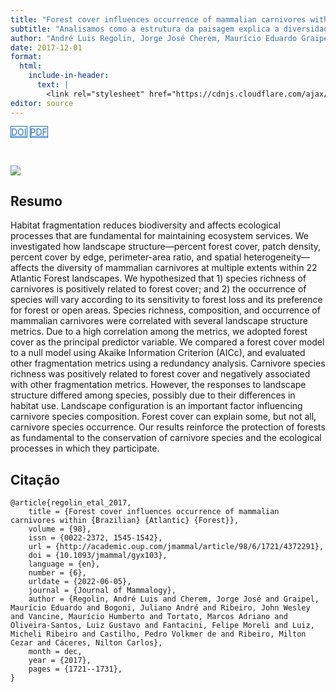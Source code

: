 ```yaml
---
title: "Forest cover influences occurrence of mammalian carnivores within Brazilian Atlantic Forest"
subtitle: "Analisamos como a estrutura da paisagem explica a diversidade em comunidades de mamíferos no Estado de Santa Catarina."
author: "André Luis Regolin, Jorge José Cherem, Maurício Eduardo Graipel, Juliano André Bogoni, John Wesley Ribeiro, Maurício Humberto Vancine, Marcos Adriano Tortato, Luiz Gustavo Oliveira-Santos, Felipe Moreli Fantacini, Micheli Ribeiro Luiz, Pedro Volkmer de Castilho, Milton Cezar Ribeiro, Nilton Carlos Cáceres"
date: 2017-12-01
format:
  html:
    include-in-header: 
      text: |
        <link rel="stylesheet" href="https://cdnjs.cloudflare.com/ajax/libs/font-awesome/6.5.0/css/all.min.css">
editor: source
---
```


<div class="mt-4 d-flex flex-row flex-wrap gap-1 justify-content-left justify-content-sm-start" role="group" aria-label="Links">
  <a href="https://doi.org/10.1093/jmammal/gyx103" class="btn btn-custom text-capitalize" target="_blank"><i class="ai ai-doi me-1"></i>DOI</a>
  <a href="/publication/2017-regolin-etal.pdf" class="btn btn-custom text-capitalize" target="_blank"><i class="bi bi-file-earmark-pdf me-1"></i>PDF</a>
</div>

<style>
  .btn-custom {
    background-color: white;
    border: 1px solid #1c6cbe; /* Borda azul */
    color: #1c6cbe; /* Texto azul */
    transition: background-color 0.3s, color 0.3s;
  }
  .btn-custom:hover {
    background-color: #1c6cbe; /* Cor de fundo azul ao passar o mouse */
    color: white; /* Texto branco */
  }
</style>

<br> 

![](featured.png)

## Resumo

Habitat fragmentation reduces biodiversity and affects ecological processes that are fundamental for maintaining ecosystem services. We investigated how landscape structure—percent forest cover, patch density, percent cover by edge, perimeter-area ratio, and spatial heterogeneity—affects the diversity of mammalian carnivores at multiple extents within 22 Atlantic Forest landscapes. We hypothesized that 1) species richness of carnivores is positively related to forest cover; and 2) the occurrence of species will vary according to its sensitivity to forest loss and its preference for forest or open areas. Species richness, composition, and occurrence of mammalian carnivores were correlated with several landscape structure metrics. Due to a high correlation among the metrics, we adopted forest cover as the principal predictor variable. We compared a forest cover model to a null model using Akaike Information Criterion (AICc), and evaluated other fragmentation metrics using a redundancy analysis. Carnivore species richness was positively related to forest cover and negatively associated with other fragmentation metrics. However, the responses to landscape structure differed among species, possibly due to their differences in habitat use. Landscape configuration is an important factor influencing carnivore species composition. Forest cover can explain some, but not all, carnivore species occurrence. Our results reinforce the protection of forests as fundamental to the conservation of carnivore species and the ecological processes in which they participate.

## Citação

```
@article{regolin_etal_2017,
	title = {Forest cover influences occurrence of mammalian carnivores within {Brazilian} {Atlantic} {Forest}},
	volume = {98},
	issn = {0022-2372, 1545-1542},
	url = {http://academic.oup.com/jmammal/article/98/6/1721/4372291},
	doi = {10.1093/jmammal/gyx103},
	language = {en},
	number = {6},
	urldate = {2022-06-05},
	journal = {Journal of Mammalogy},
	author = {Regolin, André Luis and Cherem, Jorge José and Graipel, Maurício Eduardo and Bogoni, Juliano André and Ribeiro, John Wesley and Vancine, Maurício Humberto and Tortato, Marcos Adriano and Oliveira-Santos, Luiz Gustavo and Fantacini, Felipe Moreli and Luiz, Micheli Ribeiro and Castilho, Pedro Volkmer de and Ribeiro, Milton Cezar and Cáceres, Nilton Carlos},
	month = dec,
	year = {2017},
	pages = {1721--1731},
}
```
